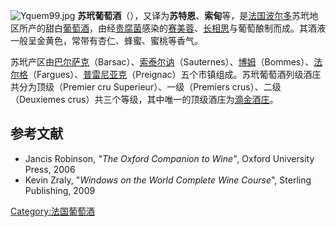 [[File:Yquem99.jpg|thumb]]
{{noteTA
|1=zh-tw:麗絲玲;zh-cn:雷司令;
|2=zh-tw:卡本內蘇維濃;zh-cn:赤霞珠;
|3=zh-tw:白蘇維濃;zh-cn:长相思;
|4=zh-tw:卡本內弗朗;zh-cn:品丽珠;
|5=zh-tw:卡本內弗朗;zh-cn:品麗珠;
|6=zh-tw:品質;zh-cn:质量;
|7=zh-tw:乾;zh-cn:干;
|8=zh-tw:夏多內;zh-cn:霞多丽;zh-hk:莎當妮;
|9=zh-tw:法蘭契柯達;zh-cn:弗朗齐亚柯达;
|10=zh-tw:格烏茲塔明那;zh-cn:琼瑶浆;
|11=zh-tw:希哈;zh-cn:西拉;
|12=zh-tw:哥倫白;zh-cn:鸽笼白;
|13=zh-tw:白詩寧;zh-cn:白诗南;
|14=zh-tw:勃根地;zh-cn:勃艮第;
|15=zh-tw:氣泡酒;zh-cn:起泡酒;
|16=zh-tw:黑皮諾;zh-cn:黑比诺;
|17=zh-tw:皮諾;zh-cn:比诺;
|18=zh-tw:榭密雍;zh-cn:赛美蓉;
|19=zh-tw:索甸;zh-cn:苏玳;
}}
'''苏玳葡萄酒'''（{{lang-fr|Sauternes}}），又译为'''苏特恩'''、'''索甸'''等，是[[法国|法国]][[波尔多|波尔多]]苏玳地区所产的甜白[[葡萄酒|葡萄酒]]，由经[[贵腐菌|贵腐菌]]感染的[[赛美蓉|赛美蓉]]、[[长相思|长相思]]与{{tsl|en|Muscadelle|密斯卡岱}}葡萄酿制而成。其酒液一般呈金黄色，常带有杏仁、蜂蜜、蜜桃等香气。

苏玳产区由[[巴尔萨克|巴尔萨克]]（Barsac）、[[索泰尔讷|索泰尔讷]]（Sauternes）、[[博姆|博姆]]（Bommes）、[[法尔格|法尔格]]（Fargues）、[[普雷尼亚克|普雷尼亚克]]（Preignac）五个市镇组成。苏玳葡萄酒列级酒庄共分为顶级（Premier cru Superieur）、一级（Premiers crus）、二级（Deuxiemes crus）共三个等级，其中唯一的顶级酒庄为[[滴金酒庄|滴金酒庄]]。

== 参考文献 ==
{{reflistH}}
* Jancis Robinson, ''"The Oxford Companion to Wine"'', Oxford University Press, 2006
* Kevin Zraly, "''Windows on the World Complete Wine Course''", Sterling Publishing, 2009 
{{reflistF}}

{{葡萄酒}}

[[Category:法国葡萄酒|Category:法国葡萄酒]]